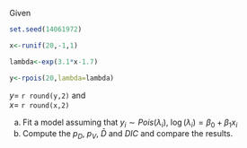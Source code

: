 Given 
```r
set.seed(14061972)

x<-runif(20,-1,1)

lambda<-exp(3.1*x-1.7)

y<-rpois(20,lambda=lambda)

```
$y=$ `r round(y,2)`  and \
$x =$ `r round(x,2)`

(a) Fit a model assuming that $y_i\sim Pois(\lambda_i)$, $\log(\lambda_i)=\beta_0+\beta_1x_i$
(b) Compute the $p_D$, $p_V$, $\bar{D}$ and $DIC$ and compare the results.
